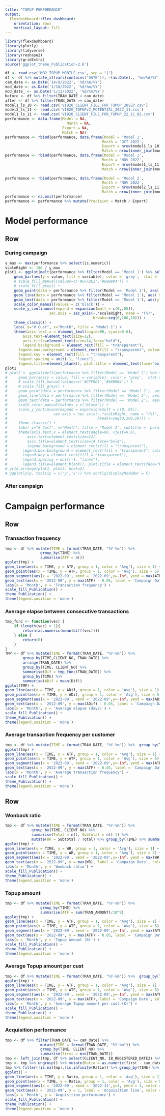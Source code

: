 ```yaml
---
title: "TOPUP PERFORMANCE"
output: 
  flexdashboard::flex_dashboard:
    orientation: rows
    vertical_layout: fill
---
```


```r
library(flexdashboard)
library(plotly)
library(tidyverse)
library(reshape2)
library(gridExtra)
source('ggplot_theme_Publication-2.R')

df <- read.csv('MB2_TOPUP_MOBILE.csv', sep = "|")
df <- df %>% mutate_at(vars(contains('DATE')), ~(as.Date(., '%m/%d/%Y')))
cam_date <- as.Date('14/9/2022', '%d/%m/%Y')
mod_date <- as.Date('1/10/2022', '%d/%m/%Y')
mod_date_ <- as.Date('1/11/2022', '%d/%m/%Y')
before <- df %>% filter(TRAN_DATE < cam_date)
after <- df %>% filter(TRAN_DATE >= cam_date)
model1_ls_10 <- read.csv('VIB20_CLIENT_FILE_FOR_TOPUP_28SEP.csv')
model2_ls_11 <- read.csv('VIB20_TOPUPv2_POTENTIAL_2022_11.csv')
model1_ls_11 <- read.csv('VIB20_CLIENT_FILE_FOR_TOPUP_22_11_02.csv')
performance <- data.frame(Model = NA,
                            Month = NA,
                          Export = NA,
                          Match = NA)
performance <- rbind(performance, data.frame(Model = 'Model 1', 
                                            Month = 'OCT 2022',
                                            Export = nrow(model1_ls_10),
                                            Match = nrow(inner_join(model1_ls_10, after %>% filter(TRAN_DATE >= mod_date), on = 'CLIENT_NO') %>% select(CLIENT_NO) %>% unique())))
performance <- rbind(performance, data.frame(Model = 'Model 1', 
                                            Month = 'NOV 2022',
                                            Export = nrow(model1_ls_11),
                                            Match = nrow(inner_join(model1_ls_11, after %>% filter(TRAN_DATE >= mod_date_), on = 'CLIENT_NO') %>% select(CLIENT_NO) %>% unique())))
                                            
performance <- rbind(performance, data.frame(Model = 'Model 2', 
                                            Month = 'NOV 2022',
                                            Export = nrow(model2_ls_11),
                                            Match = nrow(inner_join(model2_ls_11, after %>% filter(TRAN_DATE >= mod_date_), on = 'CLIENT_NO') %>% select(CLIENT_NO) %>% unique())))
performance <- na.omit(performance)
performance <- performance %>% mutate(Precision = Match / Export)
```

Model performance {.tabset}
===================
Row
-----------------------------------------------------------------------

### During campaign

```r
y_max <- max(performance %>% select(is.numeric))
scaleRight <- 100 / y_max
plot1 <- ggplot(melt(performance %>% filter(Model == 'Model 1') %>% select(-Precision, -Model)), aes(x = factor(Month, levels = c('OCT 2022', 'NOV 2022')))) +
    geom_bar(aes(y = value, fill = variable), color = 'grey',  stat = 'identity', position = "dodge") +
    # scale_fill_manual(values=c('#CFFDE1','#68B984')) +
    # scale_fill_grey() +
    geom_point(data = performance %>% filter(Model == 'Model 1'), aes( y = Precision * 100 / scaleRight, group = 1, color = 'Precision')) +
    geom_line(data = performance %>% filter(Model == 'Model 1'), aes( y = Precision * 100 / scaleRight, group = 1, color = 'Precision')) +
    geom_text(data = performance %>% filter(Model == 'Model 1'), aes(y = (Precision * 100 + 5) / scaleRight , label = paste(round(Precision,2)*100, '%'), color = 'Precision')) +
    scale_color_manual(values = c('black')) +
    scale_y_continuous(expand = expansion(mult = c(0,.05)),
                    sec.axis = sec_axis(~.*scaleRight, name = "(%)",
                                        breaks=seq(0,100,10))) +
    theme_classic() +
    labs( y="# Cust", x="Month", title = 'Model 1') +
    theme(axis.text.x = element_text(angle=90, vjust=0.6),
        axis.text=element_text(size=12),
        axis.title=element_text(size=14,face="bold"),
        legend.background = element_rect(fill = "transparent"), 
      legend.box.background = element_rect(fill = "transparent", colour = NA),
      legend.key = element_rect(fill = "transparent"), 
      legend.spacing = unit(-1, "lines"),
      legend.title=element_blank(), plot.title = element_text(face="bold", size = 20))
plot1
# plot2 <- ggplot(melt(performance %>% filter(Model == 'Model 2') %>% select(-Precision, -Model)), aes(x = factor(Month, levels = c('OCT 2022', 'NOV 2022')))) +
#     geom_bar(aes(y = value, fill = variable), color = 'grey',  stat = 'identity', position = "dodge") +
#     # scale_fill_manual(values=c('#CFFDE1','#68B984')) +
#     # scale_fill_grey() +
#     geom_point(data = performance %>% filter(Model == 'Model 2'), aes( y = Precision * 100 / scaleRight, group = 1, color = 'Precision')) +
#     geom_line(data = performance %>% filter(Model == 'Model 2'), aes( y = Precision * 100 / scaleRight, group = 1, color = 'Precision')) +
#     geom_text(data = performance %>% filter(Model == 'Model 2'), aes(y = (Precision * 100 + 5) / scaleRight , label = paste(round(Precision,2)*100, '%'), color = 'Precision')) +
#     scale_color_manual(values = c('black')) +
#     scale_y_continuous(expand = expansion(mult = c(0,.05)),
#                     sec.axis = sec_axis(~.*scaleRight, name = "(%)",
#                                         breaks=seq(0,100,10))) +
#     theme_classic() +
#     labs( y="# Cust", x="Month", title = 'Model 2', subtitle = 'parallel testing') +
#     theme(axis.text.x = element_text(angle=90, vjust=0.6),
#         axis.text=element_text(size=12),
#         axis.title=element_text(size=14,face="bold"),
#         legend.background = element_rect(fill = "transparent"), 
#       legend.box.background = element_rect(fill = "transparent", colour = NA),
#       legend.key = element_rect(fill = "transparent"), 
#       legend.spacing = unit(-1, "lines"),
#       legend.title=element_blank(), plot.title = element_text(face="bold", size = 20), plot.subtitle = element_text(face="italic", size = 15))
# grid.arrange(plot1, plot2, ncol=2)
# ggplotly(p, tooltip = c('y','x')) %>% config(displayModeBar = F)
```

### After campaign

Campaign performance {.tabset}
===================
Row
-----------------------------------------------------------------------

### Transaction frequency
```r
tmp <- df %>% mutate(TIME = format(TRAN_DATE, "%Y-%m")) %>%  
                group_by(TIME) %>% 
                summarise(ATF = n())
ggplot(tmp) + 
geom_line(aes(x = TIME, y = ATF, group = 1, color = 'Avg'), size = 1) +
geom_point(aes(x = TIME, y = ATF, group = 1, color = 'Avg'), size = 5) +
geom_segment(aes(x = '2022-09', xend = '2022-09',y=-Inf, yend = max(ATF), color = 'Campaign Date'), linetype = 'dashed') +
geom_text(aes(x = '2022-09', y = max(ATF) - 0.05, label = 'Campaign Date', color = 'Campaign Date'), hjust = 1) +
labs(x = 'Month', y = 'Transaction frequency') +
scale_fill_Publication() + 
theme_Publication() +
theme(legend.position = 'none')
```


### Average elapse between consecutive transactions


```r
tmp_func <- function(vec) {
    if (length(vec) > 1){
        return(as.numeric(mean(diff(vec))))
    } else {
        return(0)
    }
}
TMP <- df %>% mutate(TIME = format(TRAN_DATE, "%Y-%m")) %>% 
        group_by(TIME,CLIENT_NO, TRAN_DATE) %>% 
        arrange(TRAN_DATE) %>% 
        group_by(TIME, CLIENT_NO) %>% 
        summarise(Dif = tmp_func(TRAN_DATE)) %>%
        group_by(TIME) %>%
        summarise(ADif = mean(Dif))
ggplot(TMP) + 
geom_line(aes(x = TIME, y = ADif, group = 1, color = 'Avg'), size = 1) +
geom_point(aes(x = TIME, y = ADif, group = 1, color = 'Avg'), size = 5) +
geom_segment(aes(x = '2022-09', xend = '2022-09',y=-Inf, yend = max(ADif), color = 'Campaign Date'), linetype = 'dashed') +
geom_text(aes(x = '2022-09', y = max(ADif) - 0.05, label = 'Campaign Date', color = 'Campaign Date'), hjust = 1) +
labs(x = 'Month', y = 'Average elapse (days)') +
scale_fill_Publication() + 
theme_Publication() +
theme(legend.position = 'none')
```

### Average transaction frequency per customer

```r
tmp <- df %>% mutate(TIME = format(TRAN_DATE, "%Y-%m")) %>%  group_by(TIME , CLIENT_NO) %>% summarise(n = n()) %>% group_by(TIME) %>% summarise(ATF = mean(n))
ggplot(tmp) + 
geom_line(aes(x = TIME, y = ATF, group = 1, color = 'Avg'), size = 1) +
geom_point(aes(x = TIME, y = ATF, group = 1, color = 'Avg'), size = 5) +
geom_segment(aes(x = '2022-09', xend = '2022-09',y=-Inf, yend = max(ATF), color = 'Campaign Date'), linetype = 'dashed') +
geom_text(aes(x = '2022-09', y = max(ATF) - 0.05, label = 'Campaign Date', color = 'Campaign Date'), hjust = 1) +
labs(x = 'Month', y = 'Average transaction frequency') +
scale_fill_Publication() + 
theme_Publication() +
theme(legend.position = 'none')
```

Row
-----------------------------------------------------------------------

### Wonback ratio

```r
tmp <- df %>% mutate(TIME = format(TRAN_DATE, "%Y-%m")) %>%
            group_by(TIME, CLIENT_NO) %>%
            summarise(Total = n(), Subtotal = n()-1) %>%
            mutate(WR = Subtotal / Total) %>% group_by(TIME) %>% summarise(WR = mean(WR))
ggplot(tmp) + 
geom_line(aes(x = TIME, y = WR, group = 1, color = 'Avg'), size = 1) +
geom_point(aes(x = TIME, y = WR, group = 1, color = 'Avg'), size = 5) +
geom_segment(aes(x = '2022-09', xend = '2022-09',y=-Inf, yend = max(WR), color = 'Campaign Date'), linetype = 'dashed') +
geom_text(aes(x = '2022-09', y = max(WR), label = 'Campaign Date', color = 'Campaign Date'), hjust = 1) +
labs(x = 'Month', y = 'Wonback ratio') +
scale_fill_Publication() + 
theme_Publication() +
theme(legend.position = 'none')
```

### Topup amount

```r
tmp <- df %>% mutate(TIME = format(TRAN_DATE, "%Y-%m")) %>%  
                group_by(TIME) %>% 
                summarise(ATF = sum(TRAN_AMOUNT)/10^9)
ggplot(tmp) + 
geom_line(aes(x = TIME, y = ATF, group = 1, color = 'Avg'), size = 1) +
geom_point(aes(x = TIME, y = ATF, group = 1, color = 'Avg'), size = 5) +
geom_segment(aes(x = '2022-09', xend = '2022-09',y=-Inf, yend = max(ATF), color = 'Campaign Date'), linetype = 'dashed') +
geom_text(aes(x = '2022-09', y = max(ATF) - 0.05, label = 'Campaign Date', color = 'Campaign Date'), hjust = 1) +
labs(x = 'Month', y = 'Topup amount (B)') +
scale_fill_Publication() + 
theme_Publication() +
theme(legend.position = 'none')
```

### Average Topup amount per cust

```r
tmp <- df %>% mutate(TIME = format(TRAN_DATE, "%Y-%m")) %>%  group_by(TIME , CLIENT_NO) %>% summarise(n = sum(TRAN_AMOUNT)/10^3) %>% group_by(TIME) %>% summarise(ATF = mean(n))
ggplot(tmp) + 
geom_line(aes(x = TIME, y = ATF, group = 1, color = 'Avg'), size = 1) +
geom_point(aes(x = TIME, y = ATF, group = 1, color = 'Avg'), size = 5) +
geom_segment(aes(x = '2022-09', xend = '2022-09',y=-Inf, yend = max(ATF), color = 'Campaign Date'), linetype = 'dashed') +
geom_text(aes(x = '2022-09', y = max(ATF), label = 'Campaign Date', color = 'Campaign Date'), hjust = 1) +
labs(x = 'Month', y = 'Average Topup amount per cust (K)') +
scale_fill_Publication() + 
theme_Publication() +
theme(legend.position = 'none')
```

### Acquisition performance

```r
tmp <- df %>% filter(TRAN_DATE >= cam_date) %>% 
                mutate(TIME = format(TRAN_DATE, "%Y-%m")) %>% 
                group_by(TIME, CLIENT_NO) %>% 
                summarise(first = min(TRAN_DATE))
tmp <- left_join(tmp, df %>% select(CLIENT_NO, IB_REGISTERED_DATE2) %>% unique(), )
tmp <- tmp %>% ungroup() %>% mutate(Ratio = as.numeric(first - cam_date) / as.numeric(first - IB_REGISTERED_DATE2))
tmp %>% filter(!is.na(tmp),!is.infinite(Ratio)) %>% group_by(TIME) %>% summarise(Ratio = mean(Ratio, na.rm = TRUE)) %>%
ggplot() +
geom_line(aes(x = TIME, y = Ratio, group = 1, color = 'Avg'), size = 1) +
geom_point(aes(x = TIME, y = Ratio, group = 1, color = 'Avg'), size = 5) +
geom_segment(aes(x = '2022-09', xend = '2022-11',y=1, yend = 1, color = 'Line'), linetype = 'dashed') +
geom_text(aes(x = '2022-09', y = 1, label = 'Acquisition line', color = 'Line'), hjust = 1) +
labs(x = 'Month', y = 'Acquisition performance') +
scale_fill_Publication() + 
theme_Publication() +
theme(legend.position = 'none')
```
